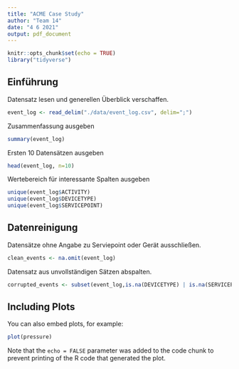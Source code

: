 ```yaml
---
title: "ACME Case Study"
author: "Team 14"
date: "4 6 2021"
output: pdf_document
---
```


```r
knitr::opts_chunk$set(echo = TRUE)
library("tidyverse")
```

## Einführung

Datensatz lesen und generellen Überblick verschaffen.

```r
event_log <- read_delim("./data/event_log.csv", delim=";")
```
Zusammenfassung ausgeben
```r
summary(event_log)

```

Ersten 10 Datensätzen ausgeben
```r
head(event_log, n=10)

```

Wertebereich für interessante Spalten ausgeben
```r
unique(event_log$ACTIVITY)
unique(event_log$DEVICETYPE)
unique(event_log$SERVICEPOINT)
```

## Datenreinigung

Datensätze ohne Angabe zu Serviepoint oder Gerät ausschließen.

```r
clean_events <- na.omit(event_log)
```

Datensatz aus unvollständigen Sätzen abspalten.
```r
corrupted_events <- subset(event_log,is.na(DEVICETYPE) | is.na(SERVICEPOINT))
```

## Including Plots

You can also embed plots, for example:

```r
plot(pressure)
```

Note that the `echo = FALSE` parameter was added to the code chunk to prevent printing of the R code that generated the plot.
